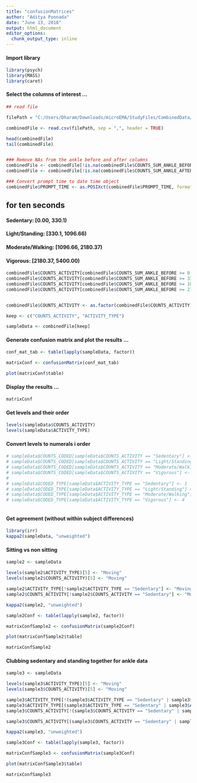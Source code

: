 ```yaml
---
title: "confusionMatrices"
author: "Aditya Ponnada"
date: "June 13, 2018"
output: html_document
editor_options: 
  chunk_output_type: inline
---
```


#### Import library

```r
library(psych)
library(MASS)
library(caret)
```


#### Select the columns of interest ...

```r
## read file

filePath = "C:/Users/Dharam/Downloads/microEMA/StudyFiles/CombinedData/tenSecMappedData.csv"

combinedFile <- read.csv(filePath, sep = ",", header = TRUE)

head(combinedFile)
tail(combinedFile)


### Remove NAs from the ankle before and after columns
combinedFile <- combinedFile[!is.na(combinedFile$COUNTS_SUM_ANKLE_BEFORE),]
combinedFile <- combinedFile[!is.na(combinedFile$COUNTS_SUM_ANKLE_AFTER),]

### Convert prompt time to date time object
combinedFile$PROMPT_TIME <- as.POSIXct(combinedFile$PROMPT_TIME, format = "%Y-%m-%d %H:%M:%OS")
```

## for ten seconds #####

#### Sedentary: [0.00, 330.1)
#### Light/Standing: [330.1, 1096.66)
#### Moderate/Walking: [1096.66, 2180.37)
#### Vigorous: [2180.37, 5400.00)



```r
combinedFile$COUNTS_ACTIVITY[combinedFile$COUNTS_SUM_ANKLE_BEFORE >= 0.00 & combinedFile$COUNTS_SUM_ANKLE_BEFORE < 330.01] <- "Sedentary"
combinedFile$COUNTS_ACTIVITY[combinedFile$COUNTS_SUM_ANKLE_BEFORE >= 330.01 & combinedFile$COUNTS_SUM_ANKLE_BEFORE < 1096.66] <- "Light/Standing"
combinedFile$COUNTS_ACTIVITY[combinedFile$COUNTS_SUM_ANKLE_BEFORE >= 1096.66 & combinedFile$COUNTS_SUM_ANKLE_BEFORE < 2180.37] <- "Moderate/Walking"
combinedFile$COUNTS_ACTIVITY[combinedFile$COUNTS_SUM_ANKLE_BEFORE >= 2180.37 & combinedFile$COUNTS_SUM_ANKLE_BEFORE < 5400.00] <- "Vigorous"


combinedFile$COUNTS_ACTIVITY <- as.factor(combinedFile$COUNTS_ACTIVITY)
```


```r
keep <- c("COUNTS_ACTIVITY", "ACTIVITY_TYPE")

sampleData <- combinedFile[keep]
```

#### Generate confusion matrix and plot the results ... 

```r
conf_mat_tab <- table(lapply(sampleData, factor))

matrixConf <- confusionMatrix(conf_mat_tab)

plot(matrixConf$table)
```

#### Display the results ...

```r
matrixConf
```

#### Get levels and their order
```r
levels(sampleData$COUNTS_ACTIVITY)
levels(sampleData$ACTIVITY_TYPE)
```

#### Convert levels to numerals i order
```r
# sampleData$COUNTS_CODED[sampleData$COUNTS_ACTIVITY == "Sedentary"] <- 1
# sampleData$COUNTS_CODED[sampleData$COUNTS_ACTIVITY == "Light/Standing"] <- 2
# sampleData$COUNTS_CODED[sampleData$COUNTS_ACTIVITY == "Moderate/Walking"] <- 3
# sampleData$COUNTS_CODED[sampleData$COUNTS_ACTIVITY == "Vigorous"] <- 4
# 
# sampleData$CODED_TYPE[sampleData$ACTIVITY_TYPE == "Sedentary"] <- 1
# sampleData$CODED_TYPE[sampleData$ACTIVITY_TYPE == "Light/Standing"] <- 2
# sampleData$CODED_TYPE[sampleData$ACTIVITY_TYPE == "Moderate/Walking"] <- 3
# sampleData$CODED_TYPE[sampleData$ACTIVITY_TYPE == "Vigorous"] <- 4



```


#### Get agreement (without within subject differences)

```r
library(irr)
kappa2(sampleData, "unweighted")
```

#### Sitting vs non sitting
```r
sample2 <- sampleData

levels(sample2$ACTIVITY_TYPE)[5] <- "Moving"
levels(sample2$COUNTS_ACTIVITY)[5] <- "Moving"

sample2$ACTIVITY_TYPE[!sample2$ACTIVITY_TYPE == "Sedentary"] <- "Moving"
sample2$COUNTS_ACTIVITY[!sample2$COUNTS_ACTIVITY == "Sedentary"] <- "Moving"

```

```r
kappa2(sample2, "unweighted")
```

```r
sample2Conf <- table(lapply(sample2, factor))

matrixConfSample2 <- confusionMatrix(sample2Conf)

plot(matrixConfSample2$table)

matrixConfSample2
```

#### Clubbing sedentary and standing together for ankle data
```r
sample3 <- sampleData

levels(sample3$ACTIVITY_TYPE)[5] <- "Moving"
levels(sample3$COUNTS_ACTIVITY)[5] <- "Moving"

sample3$ACTIVITY_TYPE[!(sample3$ACTIVITY_TYPE == "Sedentary" | sample3$ACTIVITY_TYPE == "Light/Standing")] <- "Moving"
sample3$ACTIVITY_TYPE[(sample3$ACTIVITY_TYPE == "Sedentary" | sample3$ACTIVITY_TYPE == "Light/Standing")] <- "Sedentary"
sample3$COUNTS_ACTIVITY[!(sample3$COUNTS_ACTIVITY == "Sedentary" | sample3$COUNTS_ACTIVITY == "Light/Standing")] <- "Moving"

sample3$COUNTS_ACTIVITY[(sample3$COUNTS_ACTIVITY == "Sedentary" | sample3$COUNTS_ACTIVITY == "Light/Standing")] <- "Sedentary"
```

```r
kappa2(sample3, "unweighted")
```
```r
sample3Conf <- table(lapply(sample3, factor))

matrixConfSample3 <- confusionMatrix(sample3Conf)

plot(matrixConfSample3$table)

matrixConfSample3
```

